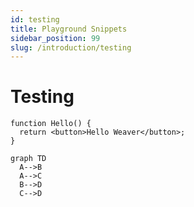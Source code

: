```yaml
---
id: testing
title: Playground Snippets
sidebar_position: 99
slug: /introduction/testing
---
```

# Testing

```tsx live
function Hello() {
  return <button>Hello Weaver</button>;
}

graph TD
  A-->B
  A-->C
  B-->D
  C-->D
